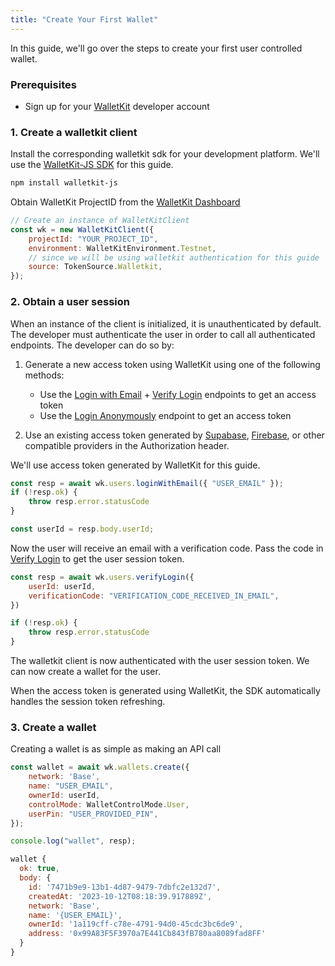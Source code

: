 ```yaml
---
title: "Create Your First Wallet"
---
```


In this guide, we'll go over the steps to create your first user controlled wallet.

### Prerequisites

- Sign up for your [WalletKit](https://app.usewalletkit.com/) developer account


### 1. Create a walletkit client

Install the corresponding walletkit sdk for your development platform. We'll use the [WalletKit-JS SDK](https://www.npmjs.com/package/walletkit-js) for this guide.

```bash Shell
npm install walletkit-js
```

Obtain WalletKit ProjectID from the [WalletKit Dashboard](https://app.usewalletkit.com/api-keys)

```javascript NextJS
// Create an instance of WalletKitClient
const wk = new WalletKitClient({
    projectId: "YOUR_PROJECT_ID", 
    environment: WalletKitEnvironment.Testnet, 
    // since we will be using walletkit authentication for this guide
    source: TokenSource.Walletkit,
});
```

### 2. Obtain a user session

When an instance of the client is initialized, it is unauthenticated by default. The developer must authenticate the user in order to call all authenticated endpoints. 
The developer can do so by:
1. Generate a new access token using WalletKit using one of the following methods:
    - Use the [Login with Email](/api-reference/users/login-with-email) + [Verify Login](/api-reference/users/verify-login) endpoints to get an access token
    - Use the [Login Anonymously](/api-reference/users/login-anonymously) endpoint to get an access token

2. Use an existing access token generated by [Supabase](https://supabase.io/), [Firebase](https://firebase.google.com/), or other compatible providers in the Authorization header.


We'll use access token generated by WalletKit for this guide.

```javascript NextJS
const resp = await wk.users.loginWithEmail({ "USER_EMAIL" });
if (!resp.ok) {
    throw resp.error.statusCode
}

const userId = resp.body.userId;
```

Now the user will receive an email with a verification code. Pass the code in [Verify Login](/api-reference/users/verify-login) to get the user session token.
```javascript NextJS
const resp = await wk.users.verifyLogin({
    userId: userId,
    verificationCode: "VERIFICATION_CODE_RECEIVED_IN_EMAIL",
})

if (!resp.ok) {
    throw resp.error.statusCode
}
```
The walletkit client is now authenticated with the user session token. We can now create a wallet for the user.

<Tip>
When the access token is generated using WalletKit, the SDK automatically handles the session token refreshing.
</Tip>

### 3. Create a wallet

Creating a wallet is as simple as making an API call

```javascript NextJS
const wallet = await wk.wallets.create({
    network: 'Base',
    name: "USER_EMAIL",
    ownerId: userId,
    controlMode: WalletControlMode.User,
    userPin: "USER_PROVIDED_PIN",
});

console.log("wallet", resp);
```

```javascript Example Response
wallet {
  ok: true,
  body: {
    id: '7471b9e9-13b1-4d87-9479-7dbfc2e132d7',
    createdAt: '2023-10-12T08:18:39.917889Z',
    network: 'Base',
    name: '{USER_EMAIL}',
    ownerId: '1a119cff-c78e-4791-94d0-45cdc3bc6de9',
    address: '0x99A83F5F3970a7E441Cb843fB780aa8089fad8FF'
  }
}
```